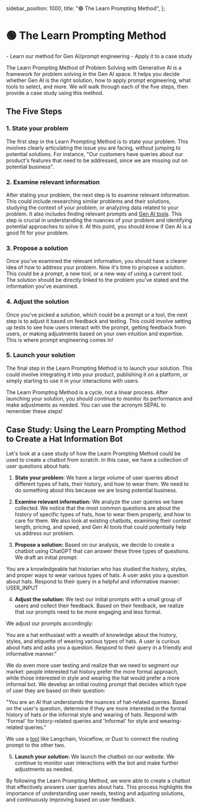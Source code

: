   sidebar_position: 1000,
  title: "🟢 The Learn Prompting Method",
};

# 🟢 The Learn Prompting Method

<Takeaways>
  - Learn our method for Gen AI/prompt engineering 
  - Apply it to a case study
</Takeaways>

The Learn Prompting Method of Problem Solving with Generative AI is a framework for problem solving in the Gen AI space. It helps you decide whether Gen AI is the right solution, how to apply prompt engineering, what tools to select, and more.
We will walk through each of the five steps, then provide a case study using this method.

## The Five Steps

### 1. State your problem

The first step in the Learn Prompting Method is to state your problem. This involves clearly articulating the issue you are facing, without jumping to potential solutions. For instance, "Our customers have queries about our product's features that need to be addressed, since we are missing out on potential business".

### 2. Examine relevant information

After stating your problem, the next step is to examine relevant information. This could include researching similar problems and their solutions, studying the context of your problem, or analyzing data related to your problem. It also includes finding relevant prompts and [Gen AI tools](https://learnprompting.org/docs/category/-tooling). This step is crucial in understanding the nuances of your problem and identifying potential approaches to solve it. At this point, you should know if Gen AI is a good fit for your problem.

### 3. Propose a solution

Once you've examined the relevant information, you should have a clearer idea of how to address your problem. Now it's time to propose a solution. This could be a prompt, a new tool, or a new way of using a current tool. The solution should be directly linked to the problem you've stated and the information you've examined.

### 4. Adjust the solution

Once you've picked a solution, which could be a prompt or a tool, the next step is to adjust it based on feedback and testing. This could involve setting up tests to see how users interact with the prompt, getting feedback from users, or making adjustments based on your own intuition and expertise. This is where prompt engineering comes in!

### 5. Launch your solution

The final step in the Learn Prompting Method is to launch your solution. This could involve integrating it into your product, publishing it on a platform, or simply starting to use it in your interactions with users.

The Learn Prompting Method is a cycle, not a linear process. After launching your solution, you should continue to monitor its performance and make adjustments as needed. You can use the acronym SEPAL to remember these steps!

## Case Study: Using the Learn Prompting Method to Create a Hat Information Bot

Let's look at a case study of how the Learn Prompting Method could be used to create a chatbot from scratch. In this case, we have a collection of user questions about hats.

1. **State your problem:** We have a large volume of user queries about different types of hats, their history, and how to wear them. We need to do something about this because we are losing potential business.

2. **Examine relevant information:** We analyze the user queries we have collected. We notice that the most common questions are about the history of specific types of hats, how to wear them properly, and how to care for them. We also look at existing chatbots, examining their context length, pricing, and speed, and Gen AI tools that could potentially help us address our problem.

3. **Propose a solution:** Based on our analysis, we decide to create a chatbot using ChatGPT that can answer these three types of questions. We draft an initial prompt:

<AIInput>
  You are a knowledgeable hat historian who has studied the history, styles, and
  proper ways to wear various types of hats. A user asks you a question about
  hats. Respond to their query in a helpful and informative manner: USER_INPUT
</AIInput>

4. **Adjust the solution:** We test our initial prompts with a small group of users and collect their feedback. Based on their feedback, we realize that our prompts need to be more engaging and less formal.

We adjust our prompts accordingly:

<AIInput>
  You are a hat enthusiast with a wealth of knowledge about the history, styles,
  and etiquette of wearing various types of hats. A user is curious about hats
  and asks you a question. Respond to their query in a friendly and informative
  manner."
</AIInput>

We do even more user testing and realize that we need to segment our market: people interested hat history prefer the more formal approach, while those interested in style and wearing the hat would prefer a more informal bot. We develop an initial routing prompt that decides which type of user they are based on their question:

<AIInput>
  "You are an AI that understands the nuances of hat-related queries. Based on
  the user's question, determine if they are more interested in the formal
  history of hats or the informal style and wearing of hats. Respond with
  'Formal' for history-related queries and 'Informal' for style and
  wearing-related queries."
</AIInput>

We use a [tool](https://learnprompting.org/docs/category/-tooling) like Langchain, Voiceflow, or Dust to connect the routing prompt to the other two.

5. **Launch your solution:** We launch the chatbot on our website. We continue to monitor user interactions with the bot and make further adjustments as needed.

By following the Learn Prompting Method, we were able to create a chatbot that effectively answers user queries about hats. This process highlights the importance of understanding user needs, testing and adjusting solutions, and continuously improving based on user feedback.
